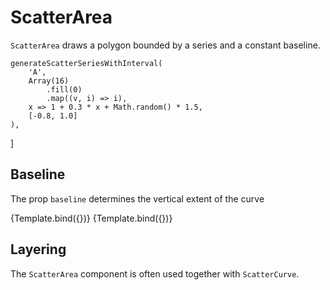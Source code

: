 
# ScatterArea

<Meta title="Charts/XY/ScatterArea" />

`ScatterArea` draws a polygon bounded by a series and a constant baseline.

<ArgsTable of={ScatterArea} />

    generateScatterSeriesWithInterval(
        'A',
        Array(16)
            .fill(0)
            .map((v, i) => i),
        x => 1 + 0.3 * x + Math.random() * 1.5,
        [-0.8, 1.0]
    ),
]

## Baseline

The prop `baseline` determines the vertical extent of the curve

<Canvas>
    <Story
        name="default baseline"
        args={{
            ids: ['quadratic'],
            curve: 'Linear',
            style: { strokeWidth: 0, opacity: 0.5 },
        }}
        component={ScatterArea}
        decorators={[ChartScatterDecorator]}
    >
        {Template.bind({})}
    </Story>
    <Story
        name="custom baseline"
        args={{
            ids: ['quadratic'],
            curve: 'Linear',
            baseline: 30,
            style: { strokeWidth: 0, opacity: 0.5 },
        }}
        component={ScatterArea}
        decorators={[ChartScatterDecorator]}
    >
        {Template.bind({})}
    </Story>
</Canvas>

## Layering

The `ScatterArea` component is often used together with `ScatterCurve`.

<Canvas>
    <Story name="composite">
        <Chart size={[500, 300]} padding={[40, 40, 60, 60]} style={{ display: 'inline-block' }}>
            <Scatter
                data={dataWithInterval}
                x={'x'}
                y={'y'}
                r={6}
                scaleX={{
                    variant: 'linear',
                    domain: [0, 'auto'],
                }}
                scaleY={{
                    variant: 'linear',
                    domain: [0, 'auto'],
                }}
            >
                <Axis variant={'bottom'} label={'x (a. u.)'} />
                <Axis variant={'left'} label={'y (a. u.)'} />
                <GridLines variant={'y'} />
                <ScatterArea
                    ids={['A']}
                    baseline={0}
                    curve="Natural"
                    style={{ opacity: 0.1, strokeWidth: 0 }}
                />
                <ScatterCurve ids={['A']} curve="Natural" style={{ strokeWidth: 3 }} />
            </Scatter>
        </Chart>
    </Story>
</Canvas>
